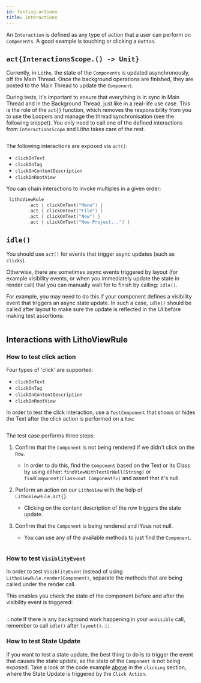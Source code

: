 ```yaml
---
id: testing-actions
title: Interactions
---
```



An `Interaction` is defined as any type of action that a user can perform on `Components`. A good example is touching or clicking a `Button`.

## `act{InteractionsScope.() -> Unit}`

Currently, in `Litho`, the state of the `Components` is updated asynchronously, off the Main Thread. Once the background operations are finished, they are posted to the Main Thread to update the `Component`.

During tests, it's important to ensure that everything is in sync in Main Thread and in the Background Thread, just like in a real-life use case. This is the role of the `act{}` function, which removes the responsibility from you to use the Loopers and manage the thread synchronisation (see the following snippet). You only need to call one of the defined interactions from `InteractionsScope` and Litho takes care of the rest.

```kotlin file=litho-core-kotlin/src/test/kotlin/com/facebook/litho/examples/LithoViewRuleExampleTest.kt start=act_example_start end=act_example_end
```

The following interactions are exposed via `act()`:

* `clickOnText`
* `clickOnTag`
* `clickOnContentDescription`
* `clickOnRootView`

You can chain interactions to invoke multiples in a given order:

```kotlin
 lithoViewRule
        .act { clickOnText("Menu") }
        .act { clickOnText("File") }
        .act { clickOnText("New") }
        .act { clickOnText("New Project...") }
```

## `idle()`

You should use `act()` for events that trigger async updates (such as `clicks`).

Otherwise, there are sometimes async events triggered by layout (for example visibility events, or when you immediately update the state in render call) that you can manually wait for to finish by calling: `idle()`.

For example, you may need to do this if your component defines a visibility event that triggers an async state update. In such a case, `idle()` should be called after layout to make sure the update is reflected in the UI before making test assertions:

```kotlin file=litho-core-kotlin/src/test/kotlin/com/facebook/litho/examples/LithoViewRuleExampleTest.kt start=idle_component_start end=idle_component_end
```

## Interactions with LithoViewRule

### How to test click action

Four types of 'click' are supported:

* `clickOnText`
* `clickOnTag`
* `clickOnContentDescription`
* `clickOnRootView`

In order to test the click interaction, use a `TestComponent` that shows or hides the Text after the click action is performed on a `Row`:

```kotlin file=litho-core-kotlin/src/test/kotlin/com/facebook/litho/examples/LithoViewRuleExampleTest.kt start=component_for_action_start end=component_for_action_end
```

The test case performs three steps:

1. Confirm that the `Component` is not being rendered if we didn't click on the `Row`.
   * In order to do this, find the `Component` based on the Text or its Class by using either: `findViewWithTextOrNull(String)` or `findComponent(Class<out Component?>)` and assert that it's null.

2. Perform an action on our `LithoView` with the help of `LithoViewRule.act{}`.
   * Clicking on the content description of the row triggers the state update.

3. Confirm that the `Component` is being rendered and iYous not null.
   * You can use any of the available methods to just find the `Component`.

```kotlin file=litho-core-kotlin/src/test/kotlin/com/facebook/litho/examples/LithoViewRuleExampleTest.kt start=test_interaction_start end=test_interaction_end
```

### How to test `VisiblityEvent`

In order to test `VisiblityEvent` instead of using `LithoViewRule.render(Component)`, separate the methods that are being called under the render call.

This enables you check the state of the component before and after the visibility event is triggered:

```kotlin file=litho-core-kotlin/src/test/kotlin/com/facebook/litho/examples/LithoViewRuleExampleTest.kt start=visibility_test_start end=visibility_test_end
```

:::note
If there is any background work happening in your `onVisible` call, remember to call `idle()` after `layout()`.
:::

### How to test State Update

If you want to test a state update, the best thing to do is to trigger the event that causes the state update, as the state of the `Component` is not being exposed.
Take a look at the code example [above](#how-to-test-click-action) in the `clicking` section, where the State Update is triggered by the `Click Action`.
